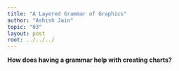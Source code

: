 ```yaml
---
title: "A Layered Grammar of Graphics"
author: "Ashish Jain"
topic: "03"
layout: post
root: ../../../
---
```


**How does having a grammar help with creating charts?**



